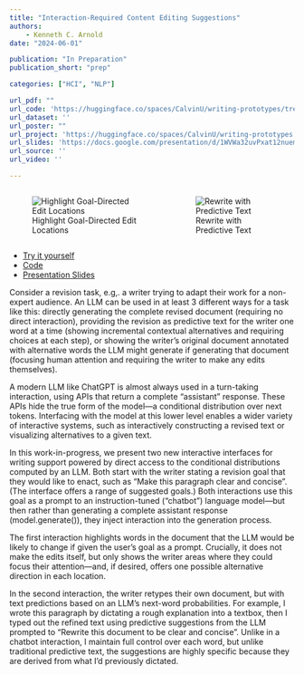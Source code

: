 ```yaml
---
title: "Interaction-Required Content Editing Suggestions"
authors:
    - Kenneth C. Arnold
date: "2024-06-01"

publication: "In Preparation"
publication_short: "prep"

categories: ["HCI", "NLP"]

url_pdf: ""
url_code: 'https://huggingface.co/spaces/CalvinU/writing-prototypes/tree/main'
url_dataset: ''
url_poster: ""
url_project: 'https://huggingface.co/spaces/CalvinU/writing-prototypes'
url_slides: 'https://docs.google.com/presentation/d/1WVWa32uvPxat12nuemBX2Pjo19EAKnUKbwjaGpkOR_M/edit?usp=sharing'
url_source: ''
url_video: ''

---
```


::: {.columns}
::: {.column}
![Highlight Goal-Directed Edit Locations](highlight-edits.png)
:::
::: {.column}
![Rewrite with Predictive Text](predictive-rewrite.png)
:::
:::

- [Try it yourself]({{< meta url_project >}})
- [Code]({{< meta url_code >}})
- [Presentation Slides]({{< meta url_slides >}})


Consider a revision task, e.g,. a writer trying to adapt their work for a non-expert audience.  An LLM can be used in at least 3 different ways for a task like this: directly generating the complete revised document (requiring no direct interaction), providing the revision as predictive text for the writer one word at a time (showing incremental contextual alternatives and requiring choices at each step), or showing the writer’s original document annotated with alternative words the LLM might generate if generating that document (focusing human attention and requiring the writer to make any edits themselves). 


A modern LLM like ChatGPT is almost always used in a turn-taking interaction, using APIs that return a complete “assistant” response. These APIs hide the true form of the model—a conditional distribution over next tokens. Interfacing with the model at this lower level enables a wider variety of interactive systems, such as interactively constructing a revised text or visualizing alternatives to a given text.

In this work-in-progress, we present two new interactive interfaces for writing support powered by direct access to the conditional distributions computed by an LLM.  Both start with the writer stating a revision goal that they would like to enact, such as “Make this paragraph clear and concise”. (The interface offers a range of suggested goals.) Both interactions use this goal as a prompt to an instruction-tuned (“chatbot”) language model—but then rather than generating a complete assistant response (model.generate()), they inject interaction into the generation process.

The first interaction highlights words in the document that the LLM would be likely to change if given the user’s goal as a prompt. Crucially, it does not make the edits itself, but only shows the writer areas where they could focus their attention—and, if desired, offers one possible alternative direction in each location.

In the second interaction, the writer retypes their own document, but with text predictions based on an LLM's next-word probabilities. For example, I wrote this paragraph by dictating a rough explanation into a textbox, then I typed out the refined text using predictive suggestions from the LLM prompted to "Rewrite this document to be clear and concise". Unlike in a chatbot interaction, I maintain full control over each word, but unlike traditional predictive text, the suggestions are highly specific because they are derived from what I'd previously dictated. 
